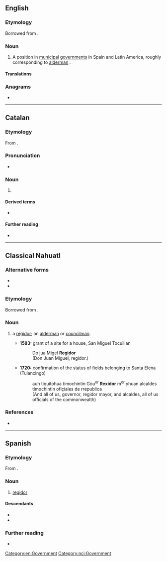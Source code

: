 {{also|Regidor}}
==English==
{{wikipedia}}

===Etymology===
Borrowed from {{bor|en|es|regidor}}.

===Noun===
{{en-noun|s|regidores}}

# A position in [[municipal]] [[government]]s in Spain and Latin America, roughly corresponding to [[alderman]] {{gloss|member of municipal legislative body}}.

====Translations====
{{trans-see|alderman}}

===Anagrams===
* {{anagrams|en|a=degiorr|grodier|rigored}}

[[Category:en:Government]]

----

==Catalan==

===Etymology===
From {{suffix|ca|regir|dor}}.

===Pronunciation===
* {{ca-IPA}}

===Noun===
{{ca-noun|m|f=regidora}}

# {{l|en|regidor}}

====Derived terms====
* {{l|ca|regidorat}}

====Further reading====
* {{R:IEC2}}

{{C|ca|Government}}

----

==Classical Nahuatl==

===Alternative forms===
* {{l|nci|Regidor}}
* {{l|nci|Rexidor}}

===Etymology===
Borrowed from {{bor|nci|es|regidor}}.

===Noun===
{{head|nci|noun|animate||plural|regidores| |regidormeh|or|regidoresmeh}}

# {{gloss|he is}} a [[regidor#English|regidor]]; an [[alderman]] or [[councilman]].
#* '''1583:''' grant of a site for a house, San Miguel Tocuillan
#*: Do jua Migel '''Regidor'''
#*: (Don Juan Miguel, regidor.)
#* '''1720:''' confirmation of the status of fields belonging to Santa Elena (Tulancingo)
#*: auh tiquitohua timochintin Gou<sup>or</sup> '''Rexidor''' m<sup>or</sup> yhuan alcaldes timochintin ofiçiales de rrepublica
#*: (And all of us, governor, regidor mayor, and alcaldes, all of us officials of the commonwealth)

===References===
* {{cite-book|author=Lockhart, James|year=1991|title=Nahuas and Spaniards: Postconquest Central Mexican History and Philology|location=Stanford|publisher=Stanford University Press|pages=74, 104}}

[[Category:nci:Government]]

----

==Spanish==

===Etymology===
From {{suffix|es|regir|dor|t1=to govern}}.

===Noun===
{{es-noun|m|f=+}}

# [[#English|regidor]]

====Descendants====
* {{desc|nci|regidor|bor=1}}
* {{desc|en|regidor|bor=1}}

===Further reading===
* {{R:DRAE}}

{{C|es|Government}}